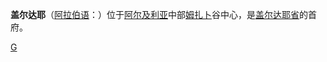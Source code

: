 {{Infobox Settlement
| name = 盖尔达耶<br/>غرداية
| image_skyline = 
| imagesize = 
| image_caption = 
| image_flag = 
| image_shield = 
| pushpin_map = Algeria
| pushpin_label_position = bottom
| subdivision_type = 国家
| subdivision_name = {{ALG}}
| subdivision_type1 = [[阿尔及利亚行政区划|省]]
| subdivision_name1 = [[盖尔达耶省|盖尔达耶省]]
| subdivision_type2 = 
| subdivision_name2 = 
| elevation_m = 572
| elevation_ft = 
| area_total_km2 = 590
| population_as_of = 2005年
| population_total = 104645
| population_density_km2 = auto
| timezone = [[欧洲中部时间|CET]]
| utc_offset = +1
| timezone_DST = 
| utc_offset_DST = 
| latd = 32
| latm = 29
| lats =
| latNS = N
| longd = 3
| longm = 40
| longs =
| longEW = E
| website =  
}}
'''盖尔达耶'''（[[阿拉伯语|阿拉伯语]]：'''{{rtl-lang|ar|غرداية}}'''）位于[[阿尔及利亚|阿尔及利亚]]中部[[姆扎卜|姆扎卜]]谷中心，是[[盖尔达耶省|盖尔达耶省]]的首府。

{{Authority control}}
{{Algeria-stub}}

[[Category:阿尔及利亚城市|G]]
